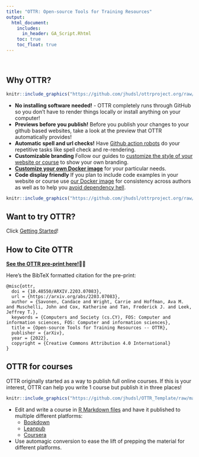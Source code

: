 ```yaml
---
title: "OTTR: Open-source Tools for Training Resources"
output:
  html_document:
    includes:
      in_header: GA_Script.Rhtml
    toc: true
    toc_float: true
---
```

<div class = "banner_color">
  <br>           
</div>

## Why OTTR?

```r
knitr::include_graphics("https://github.com/jhudsl/ottrproject.org/raw/main/resources/images/why-ottr.png")
```

- **No installing software needed!** - OTTR completely runs through GitHub so you don't have to render things locally or install anything on your computer!
- **Previews before you publish!** Before you publish your changes to your github based websites, take a look at the preview that OTTR automatically provides!
- **Automatic spell and url checks!** Have [Github action robots](./getting_started.html) do your repetitive tasks like spell check and re-rendering.
- **Customizable branding** Follow our guides to [customize the style of your website or course](./customize-style.html) to show your own branding.
- **[Customize your own Docker image](./customize-docker.html)** for your particular needs.
- **Code display friendly** If you plan to include code examples in your website or course use [our Docker image](https://hub.docker.com/repository/docker/jhudsl/course_template) for consistency across authors as well as to help you [avoid dependency hell](https://en.wikipedia.org/wiki/Dependency_hell).  


```r
knitr::include_graphics("https://github.com/jhudsl/ottrproject.org/raw/main/resources/images/checks.png")
```

## Want to try OTTR?

Click [Getting Started](./getting_started.html)!

## How to Cite OTTR

**[See the OTTR pre-print here!](https://arxiv.org/abs/2203.07083)📝👀**

Here's the BibTeX formatted citation for the pre-print:
```
@misc{ottr,
  doi = {10.48550/ARXIV.2203.07083},
  url = {https://arxiv.org/abs/2203.07083},
  author = {Savonen, Candace and Wright, Carrie and Hoffman, Ava M. and Muschelli, John and Cox, Katherine and Tan, Frederick J. and Leek, Jeffrey T.},
  keywords = {Computers and Society (cs.CY), FOS: Computer and information sciences, FOS: Computer and information sciences},
  title = {Open-source Tools for Training Resources -- OTTR},
  publisher = {arXiv},
  year = {2022},
  copyright = {Creative Commons Attribution 4.0 International}
}
```

## OTTR for courses

OTTR originally started as a way to publish full online courses. If this is your interest, OTTR can help you write 1 course but publish it in three places!

```r
knitr::include_graphics("https://github.com/jhudsl/OTTR_Template/raw/main/resources/screenshots/OTTR_Robot_Image.png")
```

- Edit and write a course in [R Markdown files](https://rmarkdown.rstudio.com/) and have it published to multiple different platforms:  
  - [Bookdown](https://bookdown.org/)
  - [Leanpub](https://leanpub.com/bookstore?type=course)  
  - [Coursera](https://www.coursera.org/)  
- Use automagic conversion to ease the lift of prepping the material for different platforms.
<br>
